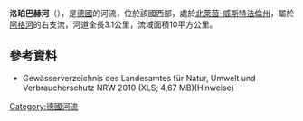 {{Onesource|time=2020-08-05T01:50:15+00:00}}
{{Coord|50.9951417|N|7.4991194|E|display=title}}

'''洛珀巴赫河'''（{{lang-de|Loper Bach}}），是[[德國|德國]]的河流，位於該國西部，處於[[北萊茵-威斯特法倫州|北萊茵-威斯特法倫州]]，屬於[[阿格河|阿格河]]的右支流，河道全長3.1公里，流域面積10平方公里。

==參考資料==
* Gewässerverzeichnis des Landesamtes für Natur, Umwelt und Verbraucherschutz NRW 2010 (XLS; 4,67 MB)(Hinweise)

{{Germany-geo-stub}}
[[Category:德國河流|Category:德國河流]]